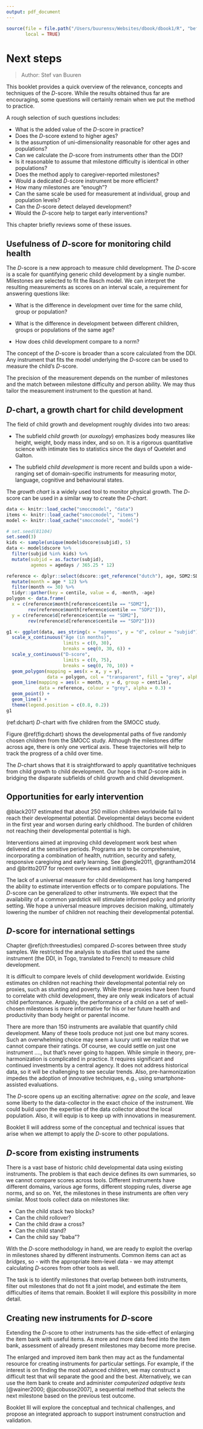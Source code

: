 ---
output: pdf_document
---
```{r init11, include=FALSE}
source(file = file.path("/Users/buurensv/Websites/dbook/dbook1/R", "before_chapter_script.R"), 
       local = TRUE)
```

# Next steps {#ch:nextsteps}

> Author: Stef van Buuren

This booklet provides a quick overview of the relevance, concepts and techniques of the $D$-score. While the results obtained thus far are encouraging, some questions will certainly remain when we put the method to practice.

A rough selection of such questions includes:

* What is the added value of the $D$-score in practice? 
* Does the $D$-score extend to higher ages?
* Is the assumption of uni-dimensionality reasonable for other ages and populations?
* Can we calculate the $D$-score from instruments other than the DDI?
* Is it reasonable to assume that milestone difficulty is identical in other populations?
* Does the method apply to caregiver-reported milestones?
* Would a dedicated $D$-score instrument be more efficient? 
* How many milestones are "enough"?
* Can the same scale be used for measurement at individual, group and population levels?
* Can the $D$-score detect delayed development?
* Would the $D$-score help to target early interventions?

This chapter briefly reviews some of these issues.

## Usefulness of $D$-score for monitoring child health

The $D$-score is a new approach to measure child development. The $D$-score is a scale for quantifying generic child development by a single number. Milestones are selected to fit the Rasch model. We can interpret the resulting measurements as scores on an interval scale, a requirement for answering questions like:

* What is the difference in development over time for the same child, group or population?

* What is the difference in development between different children, groups or populations of the same age?

* How does child development compare to a norm?

The concept of the $D$-score is broader than a score calculated from the DDI. Any instrument that fits the model underlying the $D$-score can be used to measure the child's $D$-score.

The precision of the measurement depends on the number of milestones and the match between milestone difficulty and person ability. We may thus tailor the measurement instrument to the question at hand.

## $D$-chart, a growth chart for child development

The field of child growth and development roughly divides into two areas:

* The subfield *child growth* (or *auxology*) emphasizes body measures like height, weight, body mass index, and so on. It is a rigorous quantitative science with intimate ties to statistics since the days of Quetelet and Galton.

* The subfield *child development* is more recent and builds upon a wide-ranging set of domain-specific instruments for measuring motor, language, cognitive and behavioural states.

The *growth chart* is a widely used tool to monitor physical growth. The $D$-score can be used in a similar way to create the *$D$-chart*.

```{r smoccmodel10, dependson = "smoccmodel", cache = FALSE}
data <- knitr::load_cache("smoccmodel", "data")
items <- knitr::load_cache("smoccmodel", "items")
model <- knitr::load_cache("smoccmodel", "model")
```

```{r dchart, warning = FALSE, fig.cap = '(ref:dchart)', fig.height = 6}
# set.seed(81104)
set.seed(3)
kids <- sample(unique(model$dscore$subjid), 5)
data <- model$dscore %>% 
  filter(subjid %in% kids) %>% 
  mutate(subjid = as.factor(subjid), 
         agemos = agedays / 365.25 * 12)

reference <- dplyr::select(dscore::get_reference("dutch"), age, SDM2:SDP2) %>%
  mutate(month = age * 12) %>% 
  filter(month <= 30) %>%
  tidyr::gather(key = centile, value = d, -month, -age)
polygon <- data.frame(
  x = c(reference$month[reference$centile == "SDM2"],
        rev(reference$month[reference$centile == "SDP2"])),
  y = c(reference$d[reference$centile == "SDM2"],
        rev(reference$d[reference$centile == "SDP2"])))

g1 <- ggplot(data, aes_string(x = "agemos", y = "d", colour = "subjid")) +
  scale_x_continuous("Age (in months)",
                     limits = c(0, 30),
                     breaks = seq(0, 30, 6)) +
  scale_y_continuous("D-score",
                     limits = c(0, 75),
                     breaks = seq(0, 70, 10)) +
  geom_polygon(mapping = aes(x = x, y = y), 
               data = polygon, col = "transparent", fill = "grey", alpha = 0.1) + 
  geom_line(mapping = aes(x = month, y = d, group = centile), 
            data = reference, colour = "grey", alpha = 0.3) +
  geom_point() +
  geom_line() + 
  theme(legend.position = c(0.8, 0.2))
g1
```
(ref:dchart) $D$-chart with five children from the SMOCC study.

Figure \@ref(fig:dchart) shows the developmental paths of five randomly chosen children from the SMOCC study. Although the milestones differ across age, there is only one vertical axis. These trajectories will help to track the progress of a child over time.

The $D$-chart shows that it is straightforward to apply quantitative techniques from child growth to child development. Our hope is that $D$-score aids in bridging the disparate subfields of child growth and child development.

## Opportunities for early intervention

@black2017 estimated that about 250 million children worldwide fail to reach their developmental potential. Developmental delays become evident in the first year and worsen during early childhood. The burden of children not reaching their developmental potential is high.

Interventions aimed at improving child development work best when delivered at the sensitive periods. Programs are to be comprehensive, incorporating a combination of health, nutrition, security and safety, responsive caregiving and early learning. See @engle2011, @grantham2014 and @britto2017 for recent overviews and initiatives.

The lack of a universal measure for child development has long hampered the ability to estimate intervention effects or to compare populations. The $D$-score can be generalized to other instruments. We expect that the availability of a common yardstick will stimulate informed policy and priority setting. We hope a universal measure improves decision making, ultimately lowering the number of children not reaching their developmental potential.

## $D$-score for international settings

Chapter \@ref(ch:threestudies) compared $D$-scores between three study samples. We restricted the analysis to studies that used the same instrument (the DDI, in Togo, translated to French) to measure child development.

It is difficult to compare levels of child development worldwide. Existing estimates on children not reaching their developmental potential rely on proxies, such as stunting and poverty. While these proxies have been found to correlate with child development, they are only weak indicators of actual child performance. Arguably, the performance of a child on a set of well-chosen milestones is more informative for his or her future health and productivity than body height or parental income.

There are more than 150 instruments are available that quantify child development. Many of these tools produce not just one but many scores. Such an overwhelming choice may seem a luxury until we realize that we cannot compare their ratings. Of course, we could settle on just one instrument ...., but that's never going to happen. While simple in theory, pre-harmonization is complicated in practice. It requires significant and continued investments by a central agency. It does not address historical data, so it will be challenging to see secular trends. Also, pre-harmonization impedes the adoption of innovative techniques, e.g., using smartphone-assisted evaluations.

The $D$-score opens up an exciting alternative: *agree on the scale*, and leave some liberty to the data-collector in the exact choice of the instrument. We could build upon the expertise of the data collector about the local population. Also, it will equip is to keep up with innovations in measurement.

Booklet II will address some of the conceptual and technical issues that arise when we attempt to apply the $D$-score to other populations.

## $D$-score from existing instruments

There is a vast base of historic child developmental data using existing instruments. The problem is that each device defines its own summaries, so we cannot compare scores across tools. Different instruments have different domains, various age forms, different stopping rules, diverse age norms, and so on. Yet, the milestones in these instruments are often very similar. Most tools collect data on milestones like:

* Can the child stack two blocks?
* Can the child rollover?
* Can the child draw a cross?
* Can the child stand?
* Can the child say "baba"?

With the $D$-score methodology in hand, we are ready to exploit the overlap in milestones shared by different instruments. Common items can act as *bridges*, so - with the appropriate item-level data - we may attempt calculating $D$-scores from other tools as well.

The task is to identify milestones that overlap between both instruments, filter out milestones that do not fit a joint model, and estimate the item difficulties of items that remain. Booklet II will explore this possibility in more detail.

## Creating new instruments for $D$-score

Extending the $D$-score to other instruments has the side-effect of enlarging the item bank with useful items. As more and more data feed into the item bank, assessment of already present milestones may become more precise.

The enlarged and improved item bank then may act as the fundamental resource for creating instruments for particular settings. For example, if the interest is on finding the most advanced children, we may construct a difficult test that will separate the good and the best. Alternatively, we can use the item bank to create and administer *computerized adaptive tests* [@wainer2000; @jacobusse2007], a sequential method that selects the next milestone based on the previous test outcome.

Booklet III will explore the conceptual and technical challenges, and propose an integrated approach to support instrument construction and validation.
